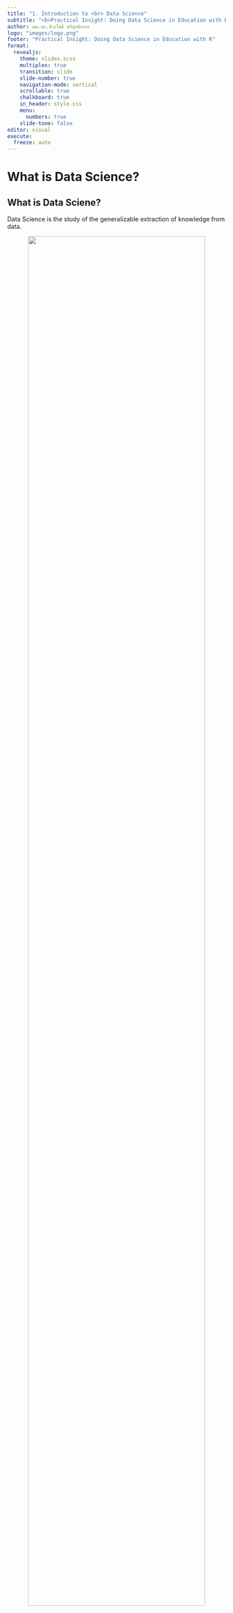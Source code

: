 ---
title: "1. Introduction to <br> Data Science"
subtitle: "<b>Practical Insight: Doing Data Science in Education with R</b>"
author: ผศ.ดร.สิวะโชติ ศรีสุทธิยากร
logo: "images/logo.png"
footer: "Practical Insight: Doing Data Science in Education with R"
format: 
  revealjs: 
    theme: slides.scss
    multiplex: true
    transition: slide
    slide-number: true
    navigation-mode: vertical
    scrollable: true
    chalkboard: true
    in_header: style.css
    menu: 
      numbers: true
    slide-tone: false
editor: visual
execute:
  freeze: auto
---

# What is Data Science?

## What is Data Sciene? {.smaller}

Data Science is the study of the generalizable extraction of knowledge from data.

<center>![](images/ds.png){width="90%"}</center>

https://www.wuestpartner.com/tachyon/sites/10/2021/12/Blog_190227_DE_datashift_data_science.png

## Data Insight {.smaller}

Data Science is the study of the generalizable extraction of knowledge from data.

<center>![](images/insight.png){width="80%"}</center>

## Data Insight {.smaller}

<center>![](images/insight2.png){width="80%"}</center>

## Types of Data Analytics {.smaller}

<center>![](images/analytictypes.png){width="80%"}</center>

https://miro.medium.com/v2/resize:fit:902/1\*vBkth1ZSveUyXuQ7pDym9Q.png

## Example

::: columns
::: {.column width="50%"}
![](images/ach.png){width="80%"} ![](images/diag.png)
:::

::: {.column width="50%"}
![](images/modelling.png){width="100%"}
:::
:::

# Data Science in Education

## Data Science in Education {.smaller}

```{r}
library(knitr)
library(kableExtra)

# Create a data frame with the comparison data
comparison_data <- data.frame(
  Criteria = c("Focus", "Primary Users", "Data Sources", "Main Objectives"),
  Learning_Analytics = c(
    "Individual learner's educational process",
    "Learners, instructors, educational practitioners",
    "Learning management systems (LMS), online interactive platforms, educational applications",
    "Improve educational outcomes, personalize learning experiences, identify learning difficulties"
  ),
  Academic_Analytics = c(
    "Institution-wide educational processes",
    "Educational institutions, administrators, academic officers",
    "Institutional databases, student information systems, academic performance data",
    "Enhance academic program quality, optimize resource allocation, track institutional performance"
  ),
  Policy_Analytics = c(
    "Education policy and its social/economic impact",
    "Policy makers, government agencies, education authorities",
    "Large-scale educational data sets, government and institutional reports, public data sources",
    "Inform and guide policy decisions, assess policy impacts, support strategic planning"
  )
)

# Generate the HTML table with kable
kable(comparison_data, "html") %>%
  kable_styling(bootstrap_options = c("striped", "hover", "condensed"), full_width = F,
                font_size = 25) %>%
  column_spec(1, bold = TRUE, border_right = TRUE) %>%
  row_spec(0, bold = TRUE, background = "#D3D3D3")

```

## Learning Analytics {.smaller}

![](images/LA.png){width="100%"}

## Academic Analytics {.smaller}

![](images/AA.png){width="60%"}

## Policy Analytics {.smaller}

![](images/PA.png){width="70%"}

# Data Science Process

-   Data Science Process is a framework for solving problems using data science.

-   Data Science Process has 5 steps such as:

    -   Problem/Context Understanding
    -   Data Understanding and Collection
    -   Data Preprocessing
    -   Modeling & Evaluating
    -   Deployment

## Data Science Process {.smaller}

![](images/ds_process.png){width="100%"}



